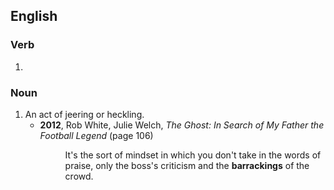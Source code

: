 ==English==

===Verb===
{{head|en|present participle}}

# {{present participle of|barrack|lang=en|nocat=1}}

===Noun===
{{en-noun}}

# An act of jeering or heckling.
#* '''2012''', Rob White, ‎Julie Welch, ''The Ghost: In Search of My Father the Football Legend'' (page 106)
#*: It's the sort of mindset in which you don't take in the words of praise, only the boss's criticism and the '''barrackings''' of the crowd.